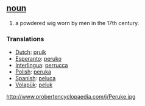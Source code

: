 == [[noun]] ==
# a powdered wig worn by men in the 17th century.

=== Translations ===
*[[Dutch]]: [[pruik]]
*[[Esperanto]]: [[peruko]]
*[[Interlingua]]: [[perrucca]]
*[[Polish]]: [[peruka]]
*[[Spanish]]: [[peluca]]
*[[Volapük]]: [[peluk]]

http://www.probertencyclopaedia.com/j/Peruke.jpg